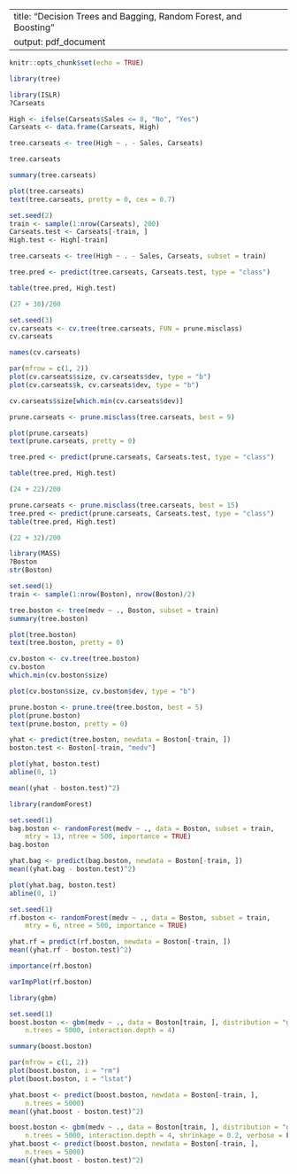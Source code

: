 
---
title: "Decision Trees and Bagging, Random Forest, and Boosting"
output: pdf_document
---

```r
knitr::opts_chunk$set(echo = TRUE)
```

<!-- # Illustration of deicision trees -->
<!-- # We will use the tree package -->

<!-- ################################################################### -->
<!-- # Fitting a classification tree -->
<!-- ################################################################### -->


```r
library(tree)
```

```r
library(ISLR)
?Carseats
```

<!-- # Create a binary response  -->

```r
High <- ifelse(Carseats$Sales <= 8, "No", "Yes")
Carseats <- data.frame(Carseats, High)
```

<!-- # Grow a tree -->

```r
tree.carseats <- tree(High ~ . - Sales, Carseats)
```

<!-- # See the default output -->

```r
tree.carseats
```

<!-- # See a summary of results -->

```r
summary(tree.carseats)
```

<!-- # Note: Read p. 325 to see the meaning --> 
<!-- of Residual Mean Deviance. It's -->  
<!-- slightly different from ours -->


<!-- # Plot the tree -->

```r
plot(tree.carseats)
text(tree.carseats, pretty = 0, cex = 0.7)
```

<!-- # Estimate test error rate using validation set approach -->

<!-- # Create training and test sets -->

```r
set.seed(2)
train <- sample(1:nrow(Carseats), 200)
Carseats.test <- Carseats[-train, ]
High.test <- High[-train]
```

<!-- # Grow a tree using the training set -->

```r
tree.carseats <- tree(High ~ . - Sales, Carseats, subset = train)
```

<!-- # Get predictions on the test set -->

```r
tree.pred <- predict(tree.carseats, Carseats.test, type = "class")
```

<!-- # Compute the confusion matrix -->

```r
table(tree.pred, High.test)
```

<!-- # Compute the test misclassification rate -->

```r
(27 + 30)/200
```

<!-- # Perform cost complexity pruning by CV, guided by misclassification rate -->

```r
set.seed(3)
cv.carseats <- cv.tree(tree.carseats, FUN = prune.misclass)
cv.carseats
```

<!-- # Note: k = alpha, dev = CV error rate -->

<!-- # Look at what is stored in the result object -->

```r
names(cv.carseats)
```

<!-- # Plot the estimated test error rate -->

```r
par(mfrow = c(1, 2))
plot(cv.carseats$size, cv.carseats$dev, type = "b")
plot(cv.carseats$k, cv.carseats$dev, type = "b")
```

<!-- # Get the best size -->

```r
cv.carseats$size[which.min(cv.carseats$dev)]
```

<!-- # Get the pruned tree of the best size -->

```r
prune.carseats <- prune.misclass(tree.carseats, best = 9)
```

<!-- # Plot the pruned tree -->

```r
plot(prune.carseats)
text(prune.carseats, pretty = 0)
```

<!-- # Get predictions on the test set -->

```r
tree.pred <- predict(prune.carseats, Carseats.test, type = "class")
```

<!-- # Get the confusion matrix  -->

```r
table(tree.pred, High.test)
```

<!-- # Compute the missclassification rate of the best pruned tree -->

```r
(24 + 22)/200
```

<!-- # Compute the missclassification rate of a larger pruned tree -->

```r
prune.carseats <- prune.misclass(tree.carseats, best = 15)
tree.pred <- predict(prune.carseats, Carseats.test, type = "class")
table(tree.pred, High.test)
```

```r
(22 + 32)/200
```

<!-- ################################################################### -->
<!-- # Fitting a regression tree -->
<!-- ################################################################### -->


```r
library(MASS)
?Boston
str(Boston)
```

<!-- # Create training and test sets -->

```r
set.seed(1)
train <- sample(1:nrow(Boston), nrow(Boston)/2)
```

<!-- # Grow a tree using the training set -->

```r
tree.boston <- tree(medv ~ ., Boston, subset = train)
summary(tree.boston)
```

<!-- # Plot the tree -->

```r
plot(tree.boston)
text(tree.boston, pretty = 0)
```

<!-- # Perform cost complexity pruning by CV -->

```r
cv.boston <- cv.tree(tree.boston)
cv.boston
which.min(cv.boston$size)
```

<!-- # Plot the estimated test error rate -->

```r
plot(cv.boston$size, cv.boston$dev, type = "b")
```

<!-- # Note: Best size = 8 (i.e., no pruning) -->

<!-- # If needed, pruning can be performed by specifying the "best" argument -->

```r
prune.boston <- prune.tree(tree.boston, best = 5)
plot(prune.boston)
text(prune.boston, pretty = 0)
```

<!-- # Get predictions on the test data -->

```r
yhat <- predict(tree.boston, newdata = Boston[-train, ])
boston.test <- Boston[-train, "medv"]
```

<!-- # Plot the observed values against the predicted values -->

```r
plot(yhat, boston.test)
abline(0, 1)
```

<!-- # Compute the test error rate  -->

```r
mean((yhat - boston.test)^2)
```

<!-- ################################################################### -->
<!-- # Bagging and random forest #  -->
<!-- ################################################################### -->

<!-- # Illustration using randomForest package and Boston data -->

```r
library(randomForest)
```

<!-- # Perform bagging (i.e., random forest with m = p = 13) -->

```r
set.seed(1)
bag.boston <- randomForest(medv ~ ., data = Boston, subset = train, 
	mtry = 13, ntree = 500, importance = TRUE)
bag.boston
```

<!-- # Estimate test error rate -->

```r
yhat.bag <- predict(bag.boston, newdata = Boston[-train, ])
mean((yhat.bag - boston.test)^2)
```

<!-- # Compare observed and fitted values -->

```r
plot(yhat.bag, boston.test)
abline(0, 1)
```

<!-- # Grow a random forest  -->
<!-- # (Default m = p/3 for regression and sqrt(p) for classification) -->

```r
set.seed(1)
rf.boston <- randomForest(medv ~ ., data = Boston, subset = train, 
	mtry = 6, ntree = 500, importance = TRUE)
```

<!-- # Estimate test error rate -->

```r
yhat.rf = predict(rf.boston, newdata = Boston[-train, ])
mean((yhat.rf - boston.test)^2)
```

<!-- # Get variable importance measure for each predictor -->

```r
importance(rf.boston)
```

<!-- # Be sure to look at ?importance -->
<!-- # Note: 1 = mean decrease in accuracy, 2 = mean decrease in node impurity (RSS) -->

```r
varImpPlot(rf.boston)
```



<!-- ################################################################### -->
<!-- # Boosting #  -->
<!-- ################################################################### -->

<!-- # Illustration using gbm package and Boston data -->

```r
library(gbm)
```

<!-- # Fit a boosted regression tree -->

```r
set.seed(1)
boost.boston <- gbm(medv ~ ., data = Boston[train, ], distribution = "gaussian", 
	n.trees = 5000, interaction.depth = 4)
```

<!-- # Get the relative influence plot -->

```r
summary(boost.boston)
```

<!-- # Get the partial dependence plot of selected variables on response -->

```r
par(mfrow = c(1, 2))
plot(boost.boston, i = "rm")
plot(boost.boston, i = "lstat")
```

<!-- # Estimate test error rate for the boosted model -->

```r
yhat.boost <- predict(boost.boston, newdata = Boston[-train, ], 
	n.trees = 5000)
mean((yhat.boost - boston.test)^2)
```

<!-- # Perform boosting with a different value of lambda -->

```r
boost.boston <- gbm(medv ~ ., data = Boston[train, ], distribution = "gaussian", 
	n.trees = 5000, interaction.depth = 4, shrinkage = 0.2, verbose = F)
yhat.boost <- predict(boost.boston, newdata = Boston[-train, ], 
	n.trees = 5000)
mean((yhat.boost - boston.test)^2)
```


<!-- ################################################################### -->



